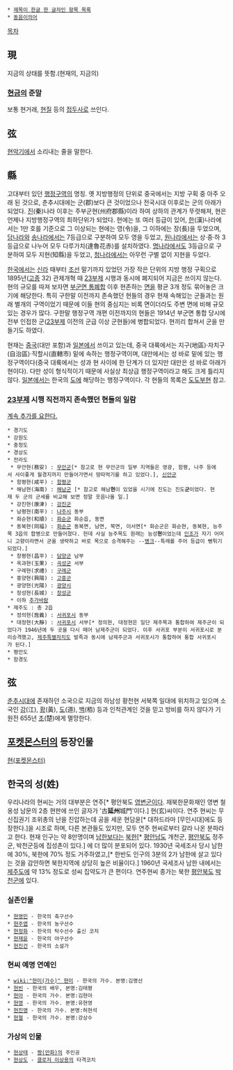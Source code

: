  * [[제목이 한글 한 글자인 항목 목록]]
 * [[동음이의어]]

[[목차]]
== 現 ==
지금의 상태를 뜻함.(현재의, 지금의)
=== [[현금]]의 준말 ===
보통 현거래, [[현질]] 등의 [[접두사]]로 쓰인다.

== 弦 ==
[[현악기]]에서 소리내는 줄을 말한다.

== 縣 ==
고대부터 있던 [[행정구역]]의 명칭. 옛 지방행정의 단위로 중국에서는 지방 구획 중 아주 오래 된 것으로, 춘추시대에는 군(郡)보다 큰 것이었으나 전국시대 이후로는 군의 아래가 되었다. [[진나라|진]](秦)나라 이후는 주부군현(州府郡縣)이라 하여 상하의 관계가 뚜렷해져, 현은 언제나 지방행정구역의 최하단위가 되었다. 현에는 또 여러 등급이 있어, [[한나라|한]](漢)나라에서는 1만 호를 기준으로 그 이상되는 현에는 영(令)을, 그 이하에는 장(長)을 두었으며, [[당나라]]와 [[송나라]]에서는 7등급으로 구분하여 모두 영을 두었고, [[원나라]]에서는 상·중·하 3등급으로 나누어 모두 다루가치(達魯花赤)를 설치하였다. [[명나라]]에서도 3등급으로 구분하여 모두 지현(知縣)을 두었고, [[청나라]]에서는 아무런 구별 없이 지현을 두었다.

[[한국]]에서는 [[신라]] 때부터 [[조선]] 말기까지 있었던 가장 작은 단위의 지방 행정 구획으로 1895년([[고종]] 32) 관제개혁 때 [[23부제]] 시행과 동시에 폐지되어 지금은 쓰이지 않는다. 현의 규모를 따져 보자면 [[부군면 통폐합]] 이후 현존하는 [[면]]을 평균 3개 정도 묶어놓은 크기에 해당한다. 특히 구한말 이전까지 존속했던 현들의 경우 현재 속해있는 군들과는 원래 별개의 구역이었기 때문에 이들 현의 중심지는 비록 면이더라도 주변 면에 비해 규모있는 경우가 많다. 구한말 행정구역 개편 이전까지의 현들은 1914년 부군면 통합 당시에 전부 인접한 군([[23부제]] 이전의 군급 이상 군현들)에 병합되었다. 현끼리 합쳐서 군을 만들기도 하였다.

현재는 [[중국]](대만 포함)과 [[일본]]에서 쓰이고 있는데, 중국 대륙에서는 지구(地區)·자치구(自治區)·직할시(直轄市) 밑에 속하는 행정구역이며, 대만에서는 성 바로 밑에 있는 행정구역이다(중국 대륙에서는 성과 현 사이에 한 단계가 더 있지만 대만은 성 바로 아래가 현이다). 다만 성이 형식적이기 때문에 사실상 최상급 행정구역이라고 해도 크게 틀리지 않다. [[일본]]에서는 한국의 [[도]]에 해당하는 행정구역이다. 각 현들의 목록은 [[도도부현]] 참고.

=== [[23부제]] 시행 직전까지 존속했던 현들의 일람 ===
[[추가바람|계속 추가를 요한다.]]

 * 경기도
 * 강원도
 * 충청도
 * 경상도
 * 전라도
  * 무안현(務安) : [[무안군]][* 참고로 현 무안군의 일부 지역들은 영광, 함평, 나주 등에서 사이좋게 월경지까지 만들어가면서 땅따먹기를 하고 있었다.], [[신안군]]
  * 함평현(咸平) : [[함평군]]
  * 해남현(海南) : [[해남군]] [* 참고로 해남'''현'''이 있었을 시기에 진도는 진도'''군'''이었다. 현재 두 군의 군세를 비교해 보면 정말 웃음나올 일.]
  * 강진현(康津) : [[강진군]]
  * 남평현(南平) : [[나주시]] 동부
  * 화순현(和順) : [[화순군]] 화순읍, 동면
  * 동복현(同福) : [[화순군]] 동복면, 남면, 북면, 이서면[* 화순군은 화순현, 동복현, 능주목 3읍의 합병으로 만들어졌다. 헌데 사실 능주목도 원래는 능성'''현'''이었는데 [[인조]]가 자기 어머니 고향이라면서 군을 생략하고 바로 목으로 승격해주는 --[[병크]]--특례를 주어 등급이 뻥튀기되었다.]
  * 창평현(昌平) : [[담양군]] 남부
  * 옥과현(玉果) : [[곡성군]] 서부
  * 구례현(求禮) : [[구례군]]
  * 흥양현(興陽) : [[고흥군]]
  * 광양현(光陽) : [[광양시]]
  * 장성현(長城) : [[장성군]]
  * 이하 [[추가바람]]
 * 제주도 : 총 2읍
  * 정의현(旌義) : [[서귀포시]] 동부
  * 대정현(大靜) : [[서귀포시]] 서부[* 정의현, 대정현은 일단 제주목과 통합하여 제주군이 되었다가 1946년에 두 곳을 다시 떼어 남제주군이 되었다. 이후 서귀포 부분이 서귀포시로 분리승격했고, [[제주특별자치도]] 발족과 동시에 남제주군과 서귀포시가 통합하여 통합 서귀포시가 된다.]
 * 평안도
 * 함경도
== 弦 ==
[[춘추시대]]에 존재하던 소국으로 지금의 하남성 황천현 서북쪽 일대에 위치하고 있으며 소국인 [[강]](江), [[황]](黃), [[도]](道), [[백]](栢) 등과 인척관계인 것을 믿고 방비를 하지 않다가 기원전 655년 [[초]](楚)에게 멸망한다.

== [[포켓몬스터]]의 등장인물 ==
[[현(포켓몬스터)]]

== 한국의 성(姓) ==
우리나라의 현씨는 거의 대부분은 연주[* 평안북도 [[영변군]]이다. 재북한문화재인 영변 철옹성 남문의 2층 현판에 쓰인 글자가 '古'''延州'''城門'이다.] 현(玄)씨이다. 연주 현씨는 무신집권기 조위총의 난을 진압하는데 공을 세운 현담윤[* 대하드라마 [무인시대]에도 등장한다.]을 시조로 하며, 다른 본관들도 있지만, 모두 연주 현씨로부터 갈라 나온 분파라고 한다. 현재 인구는 약 8만명이며 [[남한]]보다는 [[북한]][* [[평안남도]] 개천군, [[평안북도]] 정주군, 박천군등에 집성촌이 있다.] 에 더 많이 분포되어 있다.
1930년 국세조사 당시 남한에 30%, 북한에 70% 정도 거주하였고,[* 한반도 인구의 3분의 2가 남한에 살고 있다는 것을 감안하면 북한지역에 상당히 높은 비율이다.] 1960년 국세조사 남한 내에서는  [[제주도]]에 약 13% 정도로 성씨 집약도가 큰 편이다.
연주현씨 종가는 북한 [[평안북도]] [[박천군]]에 있다.
=== 실존인물 ===
 * [[현영민]] - 한국의 축구선수
 * [[현주엽]] - 한국의 농구선수
 * [[현정화]] - 한국의 탁수선수 출신 코치
 * [[현재윤]] - 한국의 야구선수
 * [[현진건]] - 한국의 소설가

=== 현씨 예명 연예인 ===
 * [[wiki:"현미(가수)" 현미]] - 한국의 가수. 본명:김명선
 * [[현빈]] - 한국의 배우, 본명:김태평
 * [[현아]] - 한국의 가수. 본명:김현아
 * [[현영]] - 한국의 가수. 본명:유현영
 * [[현진영]] - 한국의 가수. 본명:허현석
 * [[현철]] - 한국의 가수. 본명:강상수

=== 가상의 인물 ===
 * [[현상태]] - [[짱(만화)]]의 주인공
 * [[현상도]] - [[클로저 이상용]]의 타격코치
